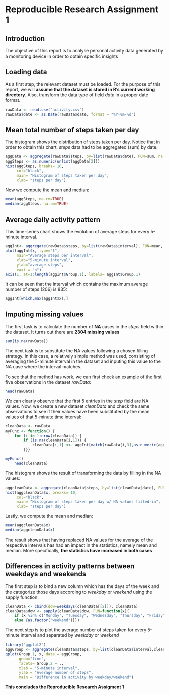 Reproducible Research Assignment 1
========================================================

## Introduction

The objective of this report is to analyse personal activity data generated by a monitoring device in order to obtain specific insights

## Loading data

As a first step, the relevant dataset must be loaded. For the purpose of this report, we will **assume that the dataset is stored in R's current working directory**.
Also, transform the data type of field *date* in a proper date format.

```r
rawData <- read.csv("activity.csv")
rawData$date <- as.Date(rawData$date, format = "%Y-%m-%d")
```

## Mean total number of steps taken per day

The histogram shows the distribution of steps taken per day. Notice that in order to obtain this chart, *steps* data had to be aggregated (sum) by date.
```r
aggData <- aggregate(rawData$steps, by=list(rawData$date), FUN=sum, na.rm=TRUE)
aggSteps <- as.numeric(unlist(aggData[2]))
hist(aggSteps, breaks= 10, 
     col="black",
     main= "Histogram of steps taken per day",
     xlab= "steps per day")
```
Now we compute the mean and median:
```r
mean(aggSteps, na.rm=TRUE)
median(aggSteps, na.rm=TRUE)
```

## Average daily activity pattern

This time-series chart shows the evolution of average steps for every 5-minute interval. 
```r
aggInt<- aggregate(rawData$steps, by=list(rawData$interval), FUN=mean, na.rm=TRUE)
plot(aggInt$x, type="l",
     main="Average steps per interval",
     xlab="5-minute interval",
     ylab="average steps",
     xaxt = "n")
axis(1, at=1:length(aggInt$Group.1), labels= aggInt$Group.1)
```
It can be seen that the interval which contains the maximum  average number of steps (206) is 835:
```r
aggInt[which.max(aggInt$x),]
```

## Imputing missing values

The first task is to calculate the number of **NA** cases in the *steps* field within the dataset. It turns out there are **2304 missing values** 

```r
sum(is.na(rawData))
```

The next task is to substitute the NA values following a chosen filling strategy. In this case, a relatively simple method was used, consisting of averaging the 5-minute interval in the dataset and inputing this value to the NA case where the interval matches. 

To see that the method has work, we can first check an example of the first five observations in the dataset *rawData*:

```r
head(rawData)
```
We can clearly observe that the first 5 entries in the *step* field are NA values. Now, we create a new dataset *cleanData* and check the same observations to see if their values have been substituted by the mean values of that 5-minute time interval:

```r
cleanData <- rawData
myFunc <- function() {
    for (i in 1:nrow(cleanData)) {
        if (is.na(cleanData[i,1])) {
            cleanData[i,1] <<- aggInt[match(rawData[i,3],as.numeric(aggInt$Group.1)),2]
        }}}

myFunc()
    head(cleanData)
```

The histogram shows the result of transforming the data by filling in the NA values:
```r
aggcleanData <- aggregate(cleanData$steps, by=list(cleanData$date), FUN=sum)
hist(aggcleanData$x, breaks= 10, 
     col="black",
     main= "Histogram of steps taken per day w/ NA values filled-in",
     xlab= "steps per day")
```

Lastly, we compute the mean and median:
```r
mean(aggcleanData$x)
median(aggcleanData$x)
```
The result shows that having replaced NA values for the average of the respective intervals has had an impact in the statistics, namely mean and median. More specifically, **the statistics have increased in both cases**

## Differences in activity patterns between weekdays and weekends

The first step is to bind a new column which has the days of the week and the categorize those days according to *weekday* or *weekend* using the sapply function:
```r
cleanData <- cbind(dow=weekdays(cleanData[[2]]), cleanData)
cleanData$dow <- sapply(cleanData$dow, FUN=function(x){ 
    if (x %in% c("Monday", "Tuesday", "Wednesday", "Thursday", "Friday")) {as.factor("weekday")}
    else {as.factor("weekend")}})
```

The next step is to plot the average number of steps taken for every 5-minute interval and separated by *weekday* or *weekend*
```r
library("ggplot2")
aggGroup <- aggregate(cleanData$steps, by=list(cleanData$interval,cleanData$dow), FUN=mean)
qplot(Group.1, x, data = aggGroup,
      geom="line",
      facets= Group.2 ~ ., 
      xlab = "5-minute interval",
      ylab = "Average number of steps",
      main = "Difference in activity by weekday/weekend")
```

**This concludes the Reproducible Research Assigment 1**
